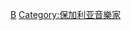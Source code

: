 {{Catnav|頁面分類|人物|各國人物|保加利亚人|保加利亚音樂家}}
{{Catnav|頁面分類|人物|各職業人物|音乐家|作曲家}}
{{Commonscat|Composers from Bulgaria}}

[[Category:各国作曲家|B]]
[[Category:保加利亚音樂家|Category:保加利亚音樂家]]